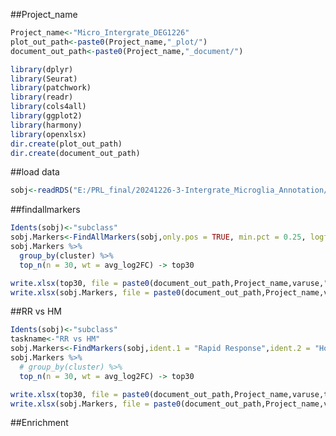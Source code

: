 ##Project_name
```r
Project_name<-"Micro_Intergrate_DEG1226"
plot_out_path<-paste0(Project_name,"_plot/")
document_out_path<-paste0(Project_name,"_document/")
```


```r
library(dplyr)
library(Seurat)
library(patchwork)
library(readr)
library(cols4all)
library(ggplot2)
library(harmony)
library(openxlsx)
dir.create(plot_out_path)
dir.create(document_out_path)
```
##load data
```r
sobj<-readRDS("E:/PRL_final/20241226-3-Intergrate_Microglia_Annotation/Micro_Intergrate1_Annotation226.rds")
```

##findallmarkers
```r
Idents(sobj)<-"subclass"
sobj.Markers<-FindAllMarkers(sobj,only.pos = TRUE, min.pct = 0.25, logfc.threshold = 0.25)
sobj.Markers %>%
  group_by(cluster) %>%
  top_n(n = 30, wt = avg_log2FC) -> top30

write.xlsx(top30, file = paste0(document_out_path,Project_name,varuse,"_Top30.xlsx"))
write.xlsx(sobj.Markers, file = paste0(document_out_path,Project_name,varuse,".xlsx"))

```

##RR vs HM
```r
Idents(sobj)<-"subclass"
taskname<-"RR vs HM"
sobj.Markers<-FindMarkers(sobj,ident.1 = "Rapid Response",ident.2 = "Homeostatic",only.pos = TRUE, min.pct = 0.25, logfc.threshold = 0.25)
sobj.Markers %>%
  # group_by(cluster) %>%
  top_n(n = 30, wt = avg_log2FC) -> top30

write.xlsx(top30, file = paste0(document_out_path,Project_name,varuse,taskname,"_Top30.xlsx"),rowNames =TRUE)
write.xlsx(sobj.Markers, file = paste0(document_out_path,Project_name,varuse,taskname,".xlsx"),rowNames =TRUE)
```


##Enrichment